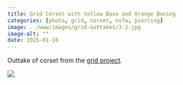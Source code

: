 ```yaml
---
title: Grid Corset with Yellow Base and Orange Boning
categories: [photo, grid, corset, nsfw, piercing]
image: ../www/images/grid-outtakes/3-2.jpg
image-alt: ""
date: 2025-01-18
---
```


Outtake of corset from the [grid project](/posts/2025-01-27_grid-project.html).

![](../www/images/grid-outtakes/3-2.jpg)

